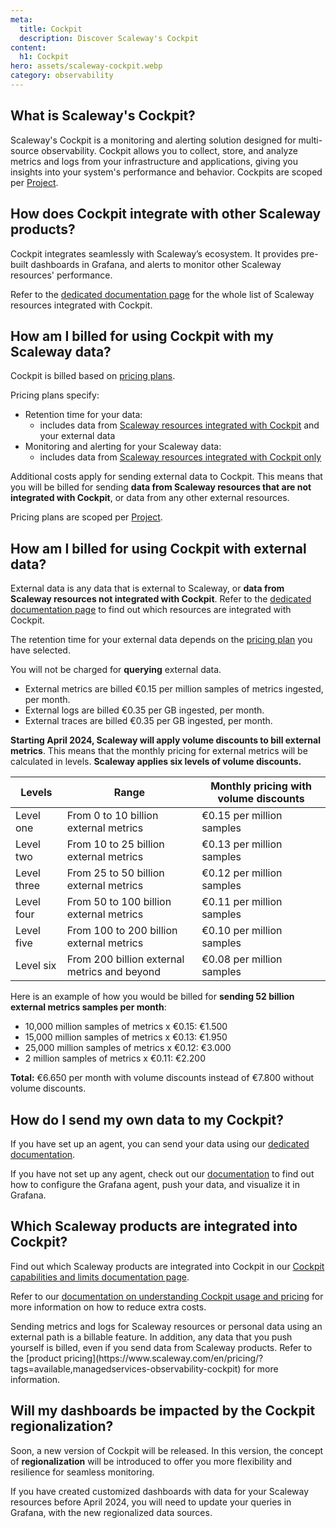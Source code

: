 ```yaml
---
meta:
  title: Cockpit
  description: Discover Scaleway's Cockpit
content:
  h1: Cockpit
hero: assets/scaleway-cockpit.webp
category: observability
---
```


## What is Scaleway's Cockpit?

Scaleway's Cockpit is a monitoring and alerting solution designed for multi-source observability. Cockpit allows you to collect, store, and analyze metrics and logs from your infrastructure and applications, giving you insights into your system's performance and behavior.
Cockpits are scoped per [Project](/identity-and-access-management/organizations-and-projects/concepts/#project).

## How does Cockpit integrate with other Scaleway products?

Cockpit integrates seamlessly with Scaleway’s ecosystem. It provides pre-built dashboards in Grafana, and alerts to monitor other Scaleway resources' performance.

Refer to the [dedicated documentation page](/observability/cockpit/reference-content/cockpit-limitations/#product-integration-into-cockpit) for the whole list of Scaleway resources integrated with Cockpit.

## How am I billed for using Cockpit with my Scaleway data?

Cockpit is billed based on [pricing plans](https://console.scaleway.com/cockpit/plans).

Pricing plans specify:

- Retention time for your data:
    * includes data from [Scaleway resources integrated with Cockpit](/observability/cockpit/reference-content/cockpit-limitations/#product-integration-into-cockpit) and your external data
- Monitoring and alerting for your Scaleway data:
    * includes data from [Scaleway resources integrated with Cockpit only](/observability/cockpit/reference-content/cockpit-limitations/#product-integration-into-cockpit)

Additional costs apply for sending external data to Cockpit. This means that you will be billed for sending **data from Scaleway resources that are not integrated with Cockpit**, or data from any other external resources.

Pricing plans are scoped per [Project](/identity-and-access-management/organizations-and-projects/concepts/#project).

## How am I billed for using Cockpit with external data?

External data is any data that is external to Scaleway, or **data from Scaleway resources not integrated with Cockpit**. Refer to the [dedicated documentation page](/observability/cockpit/reference-content/cockpit-limitations/#product-integration-into-cockpit) to find out which resources are integrated with Cockpit.

The retention time for your external data depends on the [pricing plan](https://console.scaleway.com/cockpit/plans) you have selected.

You will not be charged for **querying** external data.

- External metrics are billed €0.15 per million samples of metrics ingested, per month.
- External logs are billed €0.35 per GB ingested, per month.
- External traces are billed €0.35 per GB ingested, per month.

**Starting April 2024, Scaleway will apply volume discounts to bill external metrics**. This means that the monthly pricing for external metrics will be calculated in levels. **Scaleway applies six levels of volume discounts.**

| Levels       | Range                                    | Monthly pricing with volume discounts    |
|--------------|------------------------------------------|------------------------------------------|
| Level one    | From 0 to 10 billion external metrics    | €0.15 per million samples                |
| Level two    | From 10 to 25 billion external metrics   | €0.13 per million samples                |
| Level three  | From 25 to 50 billion external metrics   | €0.12 per million samples                |
| Level four   | From 50 to 100 billion external metrics  | €0.11 per million samples                |
| Level five   | From 100 to 200 billion external metrics | €0.10 per million samples                |
| Level six    | From 200 billion external metrics and beyond              | €0.08 per million samples                |


Here is an example of how you would be billed for **sending 52 billion external metrics samples per month**:

- 10,000 million samples of metrics x €0.15: €1.500
- 15,000 million samples of metrics x €0.13: €1.950
- 25,000 million samples of metrics x €0.12: €3.000
- 2 million samples of metrics x €0.11: €2.200

**Total:** €6.650 per month with volume discounts instead of €7.800 without volume discounts.


## How do I send my own data to my Cockpit?

If you have set up an agent, you can send your data using our [dedicated documentation](/observability/cockpit/how-to/send-metrics-logs-to-cockpit/).


If you have not set up any agent, check out our [documentation](/observability/cockpit/api-cli/configuring-grafana-agent/) to find out how to
configure the Grafana agent, push your data, and visualize it in Grafana.

## Which Scaleway products are integrated into Cockpit?

Find out which Scaleway products are integrated into Cockpit in our [Cockpit capabilities and limits documentation page](/observability/cockpit/reference-content/cockpit-limitations/#product-integration-into-cockpit).

Refer to our [documentation on understanding Cockpit usage and pricing](/observability/cockpit/reference-content/understanding-cockpit-usage/) for more information on how to reduce extra costs.

<Message type="important">
 Sending metrics and logs for Scaleway resources or personal data using an external path is a billable feature. In addition, any data that you push yourself is billed, even if you send data from Scaleway products. Refer to the [product pricing](https://www.scaleway.com/en/pricing/?tags=available,managedservices-observability-cockpit) for more information.
</Message>

## Will my dashboards be impacted by the Cockpit regionalization?

Soon, a new version of Cockpit will be released. In this version, the concept of **regionalization** will be introduced to offer you more flexibility and resilience for seamless monitoring.

If you have created customized dashboards with data for your Scaleway resources before April 2024, you will need to update your queries in Grafana, with the new regionalized data sources.
